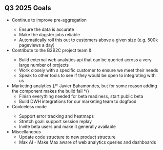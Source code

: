 ## Q3 2025 Goals

* Continue to improve pre-aggregation <TeamMember name="Lucas Ricoy" photo />
  * Ensure the data is accurate
  * Make the dagster jobs reliable
  * Automatically roll this out to customers above a given size (e.g. 500k pageviews a day)
* Contribute to the B2B2C project team <TeamMember name="Lucas Ricoy" photo /> & <TeamMember name="Robbie Coomber" photo />
  * Build external web analytics api that can be queried across a very large number of projects
  * Work closely with a specific customer to ensure we meet their needs
  * Speak to other tools to see if they would be open to integrating with us <TeamMember name="Anna Szell" photo />
* Marketing analytics {/* Javier Bahamondes, but for some reason adding the component makes the build fail */}
  * Finish everything needed for beta readiness, start public beta
  * Build DWH integrations for our marketing team to dogfood
* Cookieless mode <TeamMember name="Robbie Coomber" photo />
  * Support error tracking and heatmaps
  * Stretch goal: support session replay
  * Invite beta users and make it generally available
* Miscellaneous
  * Update code structure to new product structure
  * Max AI - Make Max aware of web analytics queries and dashboards

